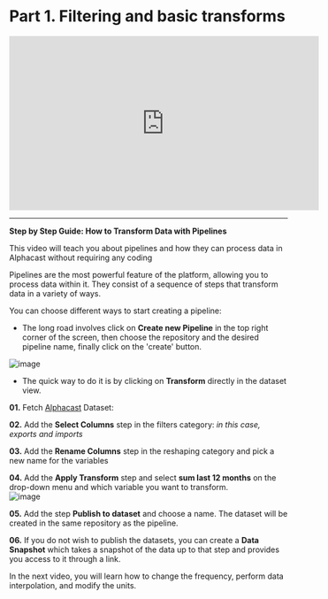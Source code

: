 # Part 1. Filtering and basic transforms

<iframe width="560" height="315" src="https://www.youtube.com/embed/LIZvUzkMZa4" title="YouTube video player" frameborder="0" allow="accelerometer; autoplay; clipboard-write; encrypted-media; gyroscope; picture-in-picture; web-share" allowfullscreen></iframe>

---------------------------------------------------------------------------------

**Step by Step Guide: How to Transform Data with Pipelines**

This video will teach you about pipelines and how they can process data in Alphacast without requiring any coding

Pipelines are the most powerful feature of the platform, allowing you to process data within it. They consist of a sequence of steps that transform data in a variety of ways.

You can choose different ways to start creating a pipeline:

- The long road involves click on **Create new Pipeline** in the top right corner of the screen, then choose the repository and the desired pipeline name, finally click on the 'create' button.

![image](https://user-images.githubusercontent.com/90727312/221910379-cf20b150-db30-47b9-ba9d-ac7a6a379430.png)

- The quick way to do it is by clicking on **Transform** directly in the dataset view.

**01.** Fetch [Alphacast](https://www.alphacast.io/datasets/external-sector-brazil-secex-external-trade-9195) Dataset:

**02.** Add the **Select Columns** step in the filters category: *in this case, exports and imports*

**03.** Add the **Rename Columns** step in the reshaping category and pick a new name for the variables

**04.** Add the **Apply Transform** step and select **sum last 12 months** on the drop-down menu and which variable you want to transform.                             
  ![image](https://user-images.githubusercontent.com/90727312/221948847-cd9fc202-8d5f-4a6a-bf07-20c83351fce5.png)


**05.** Add the step **Publish to dataset** and choose a name. The dataset will be created in the same repository as the pipeline.

**06.** If you do not wish to publish the datasets, you can create a **Data Snapshot** which takes a snapshot of the data up to that step and provides you access to it through a link.

In the next video, you will learn how to change the frequency, perform data interpolation, and modify the units.
